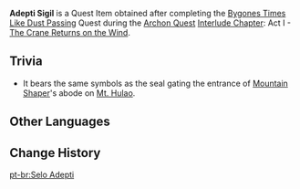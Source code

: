 {{Item Infobox
|id           = 101612
|image        = Item Adepti Sigil.png
|type         = Quest Items
|rarity       = 5
|description  = Adepti sigils made by [[Shenhe]]. They contain dense adeptal energy.
|source1      = [[Bygones Times Like Dust Passing]]
}}
'''Adepti Sigil''' is a Quest Item obtained after completing the [[Bygones Times Like Dust Passing]] Quest during the [[Archon Quest]] [[Interlude Chapter]]: Act I - [[The Crane Returns on the Wind]].

==Trivia==
*It bears the same symbols as the seal gating the entrance of [[Mountain Shaper]]'s abode on [[Mt. Hulao]].

==Other Languages==
{{Other Languages
|en      = Adepti Sigil
|zhs     = 仙家符箓
|zhs_rm  = Xiān Jiā Fúlù
|zht     = 仙家符籙
|zht_rm  = Xiān Jiā Fúlù
|zh_tl   = Adepti Talisman
|ja      = 仙家呪符
|ja_rm   = Senka Jufu
|ja_tl   = 
|ko      = 선가 부적
|ko_rm   = 
|ko_tl   = 
|es      = Talismán de los Adeptus
|es_tl   = Talisman of the Adeptus
|fr      = Blason des Adeptes
|fr_tl   = Adepti Coat of Arms
|ru      = Талисман Адептов
|ru_tl   = 
|th      = Adepti Sigil
|vi      = Bùa Chú Tiên Gia
|vi_tl   = 
|de      = Adeptentalisman
|de_tl   = Adepti Talisman
|id      = Adepti Sigil
|pt      = Selo Adepti
|pt_tl   = 
}}

==Change History==
{{Change History|2.4}}

[[pt-br:Selo Adepti]]